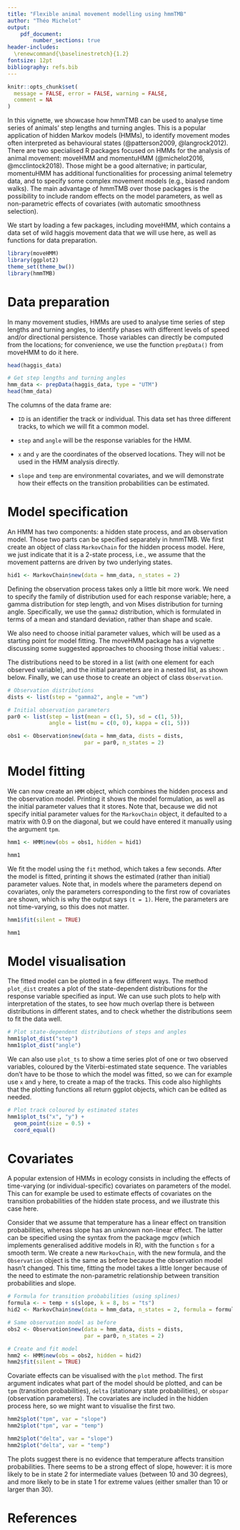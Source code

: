 ```yaml
---
title: "Flexible animal movement modelling using hmmTMB"
author: "Théo Michelot"
output: 
    pdf_document:
        number_sections: true
header-includes:
  \renewcommand{\baselinestretch}{1.2}
fontsize: 12pt
bibliography: refs.bib
---
```


```r
knitr::opts_chunk$set(
  message = FALSE, error = FALSE, warning = FALSE,
  comment = NA
)
```

In this vignette, we showcase how hmmTMB can be used to analyse time series of animals' step lengths and turning angles. This is a popular application of hidden Markov models (HMMs), to identify movement modes often interpreted as behavioural states (@patterson2009, @langrock2012). There are two specialised R packages focused on HMMs for the analysis of animal movement: moveHMM and momentuHMM (@michelot2016, @mcclintock2018). Those might be a good alternative; in particular, momentuHMM has additional functionalities for processing animal telemetry data, and to specify some complex movement models (e.g., biased random walks). The main advantage of hmmTMB over those packages is the possibility to include random effects on the model parameters, as well as non-parametric effects of covariates (with automatic smoothness selection).

We start by loading a few packages, including moveHMM, which contains a data set of wild haggis movement data that we will use here, as well as functions for data preparation. 

```r
library(moveHMM)
library(ggplot2)
theme_set(theme_bw())
library(hmmTMB)
```

# Data preparation

In many movement studies, HMMs are used to analyse time series of step lengths and turning angles, to identify phases with different levels of speed and/or directional persistence. Those variables can directly be computed from the locations; for convenience, we use the function `prepData()` from moveHMM to do it here.

```r
head(haggis_data)

# Get step lengths and turning angles
hmm_data <- prepData(haggis_data, type = "UTM")
head(hmm_data)
```

The columns of the data frame are:

- `ID` is an identifier the track or individual. This data set has three different tracks, to which we will fit a common model.

- `step` and `angle` will be the response variables for the HMM.

- `x` and `y` are the coordinates of the observed locations. They will not be used in the HMM analysis directly.

- `slope` and `temp` are environmental covariates, and we will demonstrate how their effects on the transition probabilities can be estimated.

# Model specification

An HMM has two components: a hidden state process, and an observation model. Those two parts can be specified separately in hmmTMB. We first create an object of class `MarkovChain` for the hidden process model. Here, we just indicate that it is a 2-state process, i.e., we assume that the movement patterns are driven by two underlying states.

```r
hid1 <- MarkovChain$new(data = hmm_data, n_states = 2)
```

Defining the observation process takes only a little bit more work. We need to specify the family of distribution used for each response variable; here, a gamma distribution for step length, and von Mises distribution for turning angle. Specifically, we use the `gamma2` distribution, which is formulated in terms of a mean and standard deviation, rather than shape and scale.

We also need to choose initial parameter values, which will be used as a starting point for model fitting. The moveHMM package has a vignette discussing some suggested approaches to choosing those initial values: \url{https://cran.r-project.org/package=moveHMM/vignettes/moveHMM-starting-values.pdf}.

The distributions need to be stored in a list (with one element for each observed variable), and the initial parameters are in a nested list, as shown below. Finally, we can use those to create an object of class `Observation`.

```r
# Observation distributions
dists <- list(step = "gamma2", angle = "vm")

# Initial observation parameters
par0 <- list(step = list(mean = c(1, 5), sd = c(1, 5)),
             angle = list(mu = c(0, 0), kappa = c(1, 5)))

obs1 <- Observation$new(data = hmm_data, dists = dists, 
                        par = par0, n_states = 2)
```

# Model fitting

We can now create an `HMM` object, which combines the hidden process and the observation model. Printing it shows the model formulation, as well as the initial parameter values that it stores. Note that, because we did not specify initial parameter values for the `MarkovChain` object, it defaulted to a matrix with 0.9 on the diagonal, but we could have entered it manually using the argument `tpm`.

```r
hmm1 <- HMM$new(obs = obs1, hidden = hid1)

hmm1
```

We fit the model using the `fit` method, which takes a few seconds. After the model is fitted, printing it shows the estimated (rather than initial) parameter values. Note that, in models where the parameters depend on covariates, only the parameters corresponding to the first row of covariates are shown, which is why the output says `(t = 1)`. Here, the parameters are not time-varying, so this does not matter.

```r
hmm1$fit(silent = TRUE)

hmm1
```

# Model visualisation

The fitted model can be plotted in a few different ways. The method `plot_dist` creates a plot of the state-dependent distributions for the response variable specified as input. We can use such plots to help with interpretation of the states, to see how much overlap there is between distributions in different states, and to check whether the distributions seem to fit the data well.

```r
# Plot state-dependent distributions of steps and angles
hmm1$plot_dist("step")
hmm1$plot_dist("angle")
```

We can also use `plot_ts` to show a time series plot of one or two observed variables, coloured by the Viterbi-estimated state sequence. The variables don't have to be those to which the model was fitted, so we can for example use `x` and `y` here, to create a map of the tracks. This code also highlights that the plotting functions all return ggplot objects, which can be edited as needed.

```r
# Plot track coloured by estimated states
hmm1$plot_ts("x", "y") + 
  geom_point(size = 0.5) + 
  coord_equal()
```

# Covariates

A popular extension of HMMs in ecology consists in including the effects of time-varying (or individual-specific) covariates on parameters of the model. This can for example be used to estimate effects of covariates on the transition probabilities of the hidden state process, and we illustrate this case here.

Consider that we assume that temperature has a linear effect on transition probabilities, whereas slope has an unknown non-linear effect. The latter can be specified using the syntax from the package mgcv (which implements generalised additive models in R), with the function `s` for a smooth term. We create a new `MarkovChain`, with the new formula, and the `Observation` object is the same as before because the observation model hasn't changed. This time, fitting the model takes a little longer because of the need to estimate the non-parametric relationship between transition probabilities and slope.

```r
# Formula for transition probabilities (using splines)
formula <- ~ temp + s(slope, k = 8, bs = "ts")
hid2 <- MarkovChain$new(data = hmm_data, n_states = 2, formula = formula)

# Same observation model as before
obs2 <- Observation$new(data = hmm_data, dists = dists, 
                        par = par0, n_states = 2)

# Create and fit model
hmm2 <- HMM$new(obs = obs2, hidden = hid2)
hmm2$fit(silent = TRUE)
```

Covariate effects can be visualised with the `plot` method. The first argument indicates what part of the model should be plotted, and can be `tpm` (transition probabilities), `delta` (stationary state probabilities), or `obspar` (observation parameters). The covariates are included in the hidden process here, so we might want to visualise the first two.

```r
hmm2$plot("tpm", var = "slope")
hmm2$plot("tpm", var = "temp")

hmm2$plot("delta", var = "slope")
hmm2$plot("delta", var = "temp")
```

The plots suggest there is no evidence that temperature affects transition probabilities. There seems to be a strong effect of slope, however: it is more likely to be in state 2 for intermediate values (between 10 and 30 degrees), and more likely to be in state 1 for extreme values (either smaller than 10 or larger than 30).

# References